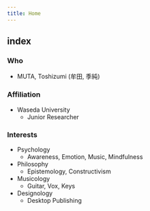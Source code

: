 ```yaml
---
title: Home
---
```


## index

### Who

- MUTA, Toshizumi (牟田, 季純)

### Affiliation

- Waseda University
  - Junior Researcher

### Interests

- Psychology
  - Awareness, Emotion, Music, Mindfulness
- Philosophy
  - Epistemology, Constructivism
- Musicology
  - Guitar, Vox, Keys
- Designology
  - Desktop Publishing
